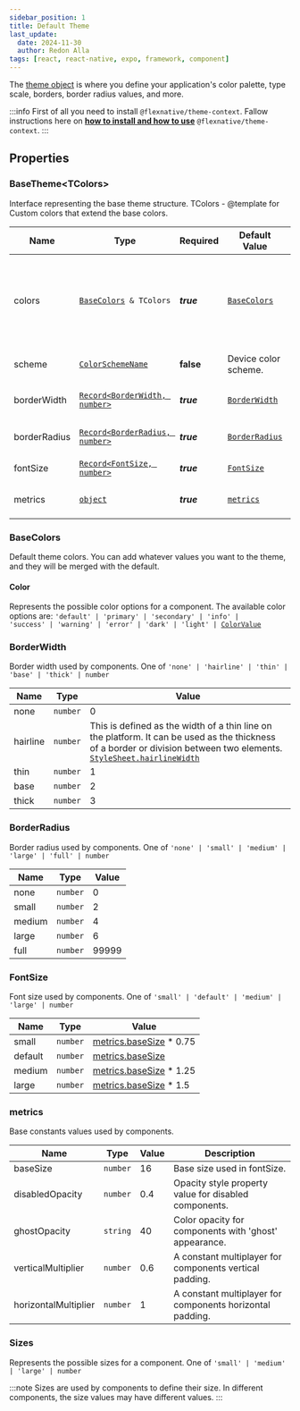 ```yaml
---
sidebar_position: 1
title: Default Theme
last_update:
  date: 2024-11-30
  author: Redon Alla
tags: [react, react-native, expo, framework, component]
---
```




The [theme object](#basethemetcolors) is where you define your application's color palette, type scale, borders, border radius values, and more.

:::info
First of all you need to install `@flexnative/theme-context`.
Fallow instructions here on **[how to install and how to use](../getting-started/installation.mdx)** `@flexnative/theme-context`.
:::

## Properties


### BaseTheme\<TColors\>
Interface representing the base theme structure.
TColors - @template for Custom colors that extend the base colors.

|  Name   | Type | Required | Default Value | Description |
| -- | -- | -- | -- | -- |
| colors | <code>[BaseColors](#basecolors) & TColors</code> | ***true*** | [`BaseColors`](#basecolors) | Default theme colors. You can add whatever values you want to the theme, and they will be merged with the default. |
| scheme  | [`ColorSchemeName`](https://reactnative.dev/docs/usecolorscheme#supported-color-schemes) | **false** | Device color scheme. | Theme color scheme. [`ColorSchemeName`](https://reactnative.dev/docs/usecolorscheme#supported-color-schemes)  |
| borderWidth | [`Record<BorderWidth, number>`](#borderwidth) | ***true*** | [`BorderWidth`](#borderwidth) | Border width used by components. |
| borderRadius | [`Record<BorderRadius, number>`](#borderradius) | ***true*** | [`BorderRadius`](#borderradius) | Border radius used by components. |
| fontSize | [`Record<FontSize, number>`](#fontsize) | ***true*** | [`FontSize`](#fontsize) | Font size used by components. |
| metrics | [`object`](#metrics) | ***true*** | [`metrics`](#metrics) | Base constants values used by components. |

### BaseColors
Default theme colors.
You can add whatever values you want to the theme, and they will be merged with the default.

#### Color
Represents the possible color options for a component.
The available color options are:
<code>'default' | 'primary' | 'secondary' | 'info' | 'success' | 'warning' | 'error' | 'dark' | 'light' | [ColorValue](https://reactnative.dev/docs/colors)</code>

<LightColors />

### BorderWidth
Border width used by components.
One of `'none' | 'hairline' | 'thin' | 'base' | 'thick' | number`

|  Name  | Type | Value |
| ------- | ---- | ----- |
| none | `number` | 0 |
| hairline | `number` | This is defined as the width of a thin line on the platform. It can be used as the thickness of a border or division between two elements. [`StyleSheet.hairlineWidth`](https://reactnative.dev/docs/stylesheet#hairlinewidth) |
| thin | `number` | 1 |
| base | `number` | 2 |
| thick | `number` | 3 |

### BorderRadius
Border radius used by components.
One of `'none' | 'small' | 'medium' | 'large' | 'full' | number`

|  Name   | Type | Value |
| ------- | ---- | ----- |
| none | `number` | 0 |
| small | `number` | 2 |
| medium | `number` | 4 |
| large | `number` | 6 |
| full | `number` | 99999 |

### FontSize
Font size used by components.
One of `'small' | 'default' | 'medium' | 'large' | number`

|  Name   | Type | Value |
| ------- | ---- | ----- |
| small | `number` | [metrics.baseSize](#basesize) * 0.75 |
| default | `number` | [metrics.baseSize](#basesize) |
| medium | `number` | [metrics.baseSize](#basesize) * 1.25 |
| large | `number` | [metrics.baseSize](#basesize) * 1.5 |

### metrics
Base constants values used by components.

|  Name   | Type | Value | Description |
| ------- | ---- | ----- | ----------- |
| <span id='basesize'>baseSize</span> | `number` | 16 | Base size used in fontSize. |
| disabledOpacity | `number` | 0.4 | Opacity style property value for disabled components. |
| ghostOpacity | `string` | 40 | Color opacity for components with 'ghost' appearance. |
| verticalMultiplier | `number` | 0.6 | A constant multiplayer for components vertical padding. |
| horizontalMultiplier | `number` | 1 | A constant multiplayer for components horizontal padding. |

### Sizes
Represents the possible sizes for a component.
One of `'small' | 'medium' | 'large' | number`

:::note
Sizes are used by components to define their size.
In different components, the size values may have different values.
:::